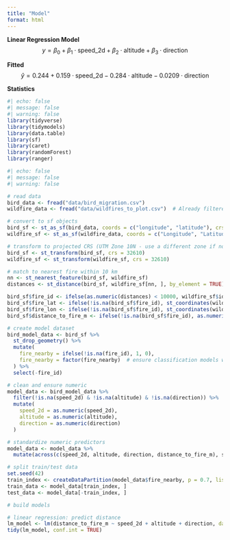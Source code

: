 ```yaml
---
title: "Model"
format: html
---
```


**Linear Regression Model**
$$
y = \beta_0 + \beta_1 \cdot \text{speed\_2d} + \beta_2 \cdot \text{altitude} + \beta_3 \cdot \text{direction}
$$

**Fitted**
$$
\hat{y} = 0.244 + 0.159 \cdot \text{speed\_2d} - 0.284 \cdot \text{altitude} - 0.0209 \cdot \text{direction}
$$

**Statistics**
```r
#| echo: false
#| message: false
#| warning: false
library(tidyverse)
library(tidymodels)
library(data.table)
library(sf)
library(caret)
library(randomForest)
library(ranger)
```

```r
#| echo: false
#| message: false
#| warning: false

# read data
bird_data <- fread("data/bird_migration.csv")
wildfire_data <- fread("data/wildfires_to_plot.csv")  # Already filtered by time

# convert to sf objects
bird_sf <- st_as_sf(bird_data, coords = c("longitude", "latitude"), crs = 4326)
wildfire_sf <- st_as_sf(wildfire_data, coords = c("Longitude", "Latitude"), crs = 4326)

# transform to projected CRS (UTM Zone 10N - use a different zone if not appropriate)
bird_sf <- st_transform(bird_sf, crs = 32610)
wildfire_sf <- st_transform(wildfire_sf, crs = 32610)

# match to nearest fire within 10 km
nn <- st_nearest_feature(bird_sf, wildfire_sf)
distances <- st_distance(bird_sf, wildfire_sf[nn, ], by_element = TRUE)

bird_sf$fire_id <- ifelse(as.numeric(distances) < 10000, wildfire_sf$id[nn], NA)
bird_sf$fire_lat <- ifelse(!is.na(bird_sf$fire_id), st_coordinates(wildfire_sf[nn, ])[,2], NA)
bird_sf$fire_lon <- ifelse(!is.na(bird_sf$fire_id), st_coordinates(wildfire_sf[nn, ])[,1], NA)
bird_sf$distance_to_fire_m <- ifelse(!is.na(bird_sf$fire_id), as.numeric(distances), NA)

# create model dataset
bird_model_data <- bird_sf %>%
  st_drop_geometry() %>%
  mutate(
    fire_nearby = ifelse(!is.na(fire_id), 1, 0),
    fire_nearby = factor(fire_nearby)  # ensure classification models work
  ) %>%
  select(-fire_id)

# clean and ensure numeric
model_data <- bird_model_data %>%
  filter(!is.na(speed_2d) & !is.na(altitude) & !is.na(direction)) %>%
  mutate(
    speed_2d = as.numeric(speed_2d),
    altitude = as.numeric(altitude),
    direction = as.numeric(direction)
  )

# standardize numeric predictors
model_data <- model_data %>%
  mutate(across(c(speed_2d, altitude, direction, distance_to_fire_m), scale))

# split train/test data
set.seed(42)
train_index <- createDataPartition(model_data$fire_nearby, p = 0.7, list = FALSE)
train_data <- model_data[train_index, ]
test_data <- model_data[-train_index, ]

# build models

# linear regression: predict distance
lm_model <- lm(distance_to_fire_m ~ speed_2d + altitude + direction, data = train_data)
tidy(lm_model, conf.int = TRUE)
```
